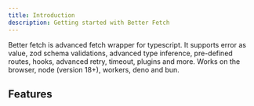 ```yaml
---
title: Introduction
description: Getting started with Better Fetch
---
```


Better fetch is advanced fetch wrapper for typescript. It supports error as value, zod schema validations, advanced type inference, pre-defined routes, hooks, advanced retry, timeout, plugins and more. Works on the browser, node (version 18+), workers, deno and bun.

## Features
<Cards>
    <Card
        title="Type safety"
        description="Advanced type inference and runtime validations with zod"
    />
    <Card
        title="Smart Parser"
        description="Smart response parser for any content type"
    />
    <Card
        title="Extenstible"
        description="Plugins and hooks to extend the functionality"
    />
    <Card
        title="Fetch Schema"
        description="Pre defined routes with zod schema validations"
    />
    <Card
        title="Utiliies"
        description="Utility functions to make fetching even easier"
    />
    <Card
        title="Compatible with fetch"
        description="Wraps around fetch and works on the browser, node (version 18+), workers, deno and bun out of the box but can also use custom fetch implementations like node-fetch"
    />
</Cards>

